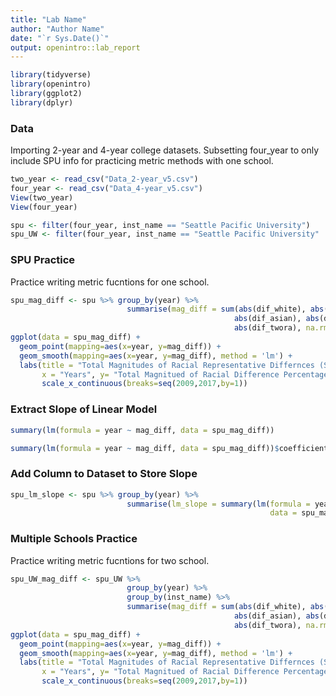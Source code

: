 ```yaml
---
title: "Lab Name"
author: "Author Name"
date: "`r Sys.Date()`"
output: openintro::lab_report
---
```


```r
library(tidyverse)
library(openintro)
library(ggplot2)
library(dplyr)
```

### Data

Importing 2-year and 4-year college datasets.
Subsetting four_year to only include SPU info for practicing metric methods with one school.

```r
two_year <- read_csv("Data_2-year_v5.csv")
four_year <- read_csv("Data_4-year_v5.csv")
View(two_year)
View(four_year)

spu <- filter(four_year, inst_name == "Seattle Pacific University")
spu_UW <- filter(four_year, inst_name == "Seattle Pacific University" | inst_name == "University of Washington-Seattle Campus")
```

### SPU Practice

Practice writing metric fucntions for one school.

```r
spu_mag_diff <- spu %>% group_by(year) %>%
                          summarise(mag_diff = sum(abs(dif_white), abs(dif_hispa), abs(dif_black),
                                                  abs(dif_asian), abs(dif_amind), abs(dif_pacis),
                                                  abs(dif_twora), na.rm=T))
ggplot(data = spu_mag_diff) +
  geom_point(mapping=aes(x=year, y=mag_diff)) +
  geom_smooth(mapping=aes(x=year, y=mag_diff), method = 'lm') +
  labs(title = "Total Magnitudes of Racial Representative Differnces (SPU)",
       x = "Years", y= "Total Magnitued of Racial Difference Percentages") +
       scale_x_continuous(breaks=seq(2009,2017,by=1))

```


### Extract Slope of Linear Model


```r
summary(lm(formula = year ~ mag_diff, data = spu_mag_diff))  

summary(lm(formula = year ~ mag_diff, data = spu_mag_diff))$coefficients[2,1] 
```

### Add Column to Dataset to Store Slope


```r
spu_lm_slope <- spu %>% group_by(year) %>%
                          summarise(lm_slope = summary(lm(formula = year ~ mag_diff, 
                                                          data = spu_mag_diff))$coefficients[2,1])
```


### Multiple Schools Practice

Practice writing metric fucntions for two school.

```r
spu_UW_mag_diff <- spu_UW %>% 
                          group_by(year) %>%
                          group_by(inst_name) %>%
                          summarise(mag_diff = sum(abs(dif_white), abs(dif_hispa), abs(dif_black),
                                                  abs(dif_asian), abs(dif_amind), abs(dif_pacis),
                                                  abs(dif_twora), na.rm=T))
ggplot(data = spu_mag_diff) +
  geom_point(mapping=aes(x=year, y=mag_diff)) +
  geom_smooth(mapping=aes(x=year, y=mag_diff), method = 'lm') +
  labs(title = "Total Magnitudes of Racial Representative Differnces (SPU)",
       x = "Years", y= "Total Magnitued of Racial Difference Percentages") +
       scale_x_continuous(breaks=seq(2009,2017,by=1))

```

